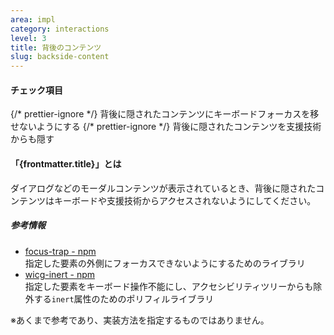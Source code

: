 ```yaml
---
area: impl
category: interactions
level: 3
title: 背後のコンテンツ
slug: backside-content
---
```



#### チェック項目

<Checkpoint>
  {/* prettier-ignore */}
  <span slot="title">背後に隠されたコンテンツにキーボードフォーカスを移せないようにする</span>
</Checkpoint>

<Checkpoint>
  {/* prettier-ignore */}
  <span slot="title">背後に隠されたコンテンツを支援技術からも隠す</span>
</Checkpoint>

#### 「{frontmatter.title}」とは

ダイアログなどのモーダルコンテンツが表示されているとき、背後に隠されたコンテンツはキーボードや支援技術からアクセスされないようにしてください。

##### 参考情報

- [focus-trap - npm](https://www.npmjs.com/package/focus-trap)  
  指定した要素の外側にフォーカスできないようにするためのライブラリ
- [wicg-inert - npm](https://www.npmjs.com/package/wicg-inert)  
  指定した要素をキーボード操作不能にし、アクセシビリティツリーからも除外する`inert`属性のためのポリフィルライブラリ

※あくまで参考であり、実装方法を指定するものではありません。
